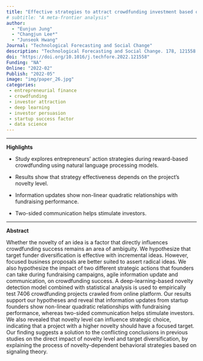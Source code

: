 ```yaml
---
title: "Effective strategies to attract crowdfunding investment based on the novelty of business ideas"
# subtitle: "A meta-frontier analysis"
author: 
  - "Eunjun Jung" 
  - "Changjun Lee*"
  - "Junseok Hwang" 
Journal: "Technological Forecasting and Social Change"
description: "Technological Forecasting and Social Change. 178, 121558."
doi: "https://doi.org/10.1016/j.techfore.2022.121558"
Funding: "NA"
Online: "2022-02"
Publish: "2022-05"
image: "img/paper_26.jpg"
categories:
 - entrepreneurial finance
 - crowdfunding
 - investor attraction
 - deep learning
 - investor persuasion
 - startup success factor
 - data science
---
```


------------------------------------------------------------------------

**Highlights**

-   Study explores entrepreneurs’ action strategies during reward-based crowdfunding using natural language processing models.

-   Results show that strategy effectiveness depends on the project's novelty level.

-   Information updates show non-linear quadratic relationships with fundraising performance.

-   Two-sided communication helps stimulate investors.

------------------------------------------------------------------------

**Abstract**

Whether the novelty of an idea is a factor that directly influences crowdfunding success remains an area of ambiguity. We hypothesize that target funder diversification is effective with incremental ideas. However, focused business proposals are better suited to assert radical ideas. We also hypothesize the impact of two different strategic actions that founders can take during fundraising campaigns, agile information update and communication, on crowdfunding success. A deep-learning-based novelty detection model combined with statistical analysis is used to empirically test 7406 crowdfunding projects crawled from online platform. Our results support our hypotheses and reveal that information updates from startup founders show non-linear quadratic relationships with fundraising performance, whereas two-sided communication helps stimulate investors. We also revealed that novelty level can influence strategic choice, indicating that a project with a higher novelty should have a focused target. Our finding suggests a solution to the conflicting conclusions in previous studies on the direct impact of novelty level and target diversification, by explaining the process of novelty-dependent behavioral strategies based on signaling theory.

